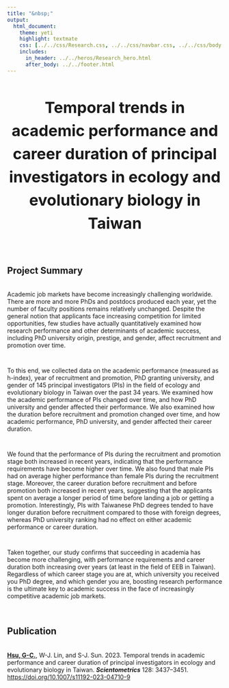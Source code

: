 ```yaml
---
title: "&nbsp;"
output:
  html_document:
    theme: yeti
    highlight: textmate
    css: [../../css/Research.css, ../../css/navbar.css, ../../css/body.css]
    includes:
      in_header: ../../heros/Research_hero.html
      after_body: ../../footer.html
---
```


<style>
h1 {text-align: center !important; 
   font-weight: bold !important; 
   font-size: 36px !important;
   line-height: 1.5em;}
   
h2 {font-weight: bold !important;} 
   
.External_link{
  border-radius: 5px;
  border: none;
  text-align: center;
  text-decoration: none;
  display: inline-block;
  width: 60px;
}

</style>

<div>
# Temporal trends in academic performance and career duration of principal investigators in ecology and evolutionary biology in Taiwan
</div>

<br>

## Project Summary
<div style="height: 0.25em;"></div>

Academic job markets have become increasingly challenging worldwide. There are more and more PhDs and postdocs produced each year, yet the number of faculty positions remains relatively unchanged. Despite the general notion that applicants face increasing competition for limited opportunities, few studies have actually quantitatively examined how research performance and other determinants of academic success, including PhD university origin, prestige, and gender, affect recruitment and promotion over time.

<div style="height: 1em;"></div>

To this end, we collected data on the academic performance (measured as h-index), year of recruitment and promotion, PhD granting university, and gender of 145 principal investigators (PIs) in the field of ecology and evolutionary biology in Taiwan over the past 34 years. We examined how the academic performance of PIs changed over time, and how PhD university and gender affected their performance. We also examined how the duration before recruitment and promotion changed over time, and how academic performance, PhD university, and gender affected their career duration.

<div style="height: 1em;"></div>

We found that the performance of PIs during the recruitment and promotion stage both increased in recent years, indicating that the performance requirements have become higher over time. We also found that male PIs had on average higher performance than female PIs during the recruitment stage. Moreover, the career duration before recruitment and before promotion both increased in recent years, suggesting that the applicants spent on average a longer period of time before landing a job or getting a promotion. Interestingly, PIs with Taiwanese PhD degrees tended to have longer duration before recruitment compared to those with foreign degrees, whereas PhD university ranking had no effect on either academic performance or career duration.

<div style="height: 1em;"></div>

Taken together, our study confirms that succeeding in academia has become more challenging, with performance requirements and career duration both increasing over years (at least in the field of EEB in Taiwan). Regardless of which career stage you are at, which university you received you PhD degree, and which gender you are, boosting research performance is the ultimate key to academic success in the face of increasingly competitive academic job markets.

<br>

## Publication
<div style="height: 0.25em;"></div>

<p><b><u>Hsu, G-C.</u></b>, W-J. Lin, and S-J. Sun. 2023. Temporal trends in academic performance and career duration of principal investigators in ecology and evolutionary biology in Taiwan. <i>**Scientometrics**</i> 128: 3437–3451.
<a href="https://doi.org/10.1007/s11192-023-04710-9" target="_blank"> https://doi.org/10.1007/s11192-023-04710-9</a></p>


